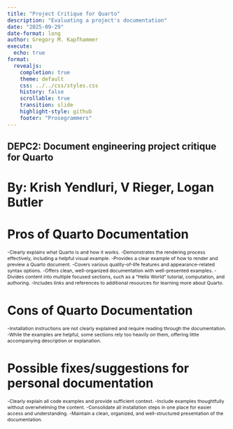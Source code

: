 ```yaml
---
title: "Project Critique for Quarto"
description: "Evaluating a project's documentation"
date: "2025-09-29"
date-format: long
author: Gregory M. Kapfhammer
execute:
  echo: true
format:
  revealjs:
    completion: true
    theme: default
    css: ../../css/styles.css
    history: false
    scrollable: true
    transition: slide
    highlight-style: github
    footer: "Prosegrammers"
---
```


## DEPC2: Document engineering project critique for Quarto
# By: Krish Yendluri, V Rieger, Logan Butler

# Pros of Quarto Documentation

::: {.incremental .fade-right style="margin-top: -0.2em; font-size: 0.775em;"}


 -Clearly explains what Quarto is and how it works.
 -Demonstrates the rendering process effectively, including a helpful visual example.
 -Provides a clear example of how to render and preview a Quarto document.
 -Covers various quality-of-life features and appearance-related syntax options.
 -Offers clean, well-organized documentation with well-presented examples.
 -Divides content into multiple focused sections, such as a “Hello World” tutorial, computation, and authoring.
 -Includes links and references to additional resources for learning more about Quarto.


:::

# Cons of Quarto Documentation

::: {.incremental .fade-right style="margin-top: -0.2em; font-size: 0.775em;"}


 -Installation instructions are not clearly explained and require reading through the documentation.
 -While the examples are helpful, some sections rely too heavily on them, offering little accompanying description or explanation.

:::

# Possible fixes/suggestions for personal documentation
::: {.incremental .fade-right style="margin-top: -0.2em; font-size: 0.775em;"}

 -Clearly explain all code examples and provide sufficient context.
 -Include examples thoughtfully without overwhelming the content.
 -Consolidate all installation steps in one place for easier access and understanding.
 -Maintain a clean, organized, and well-structured presentation of the documentation.
 
:::